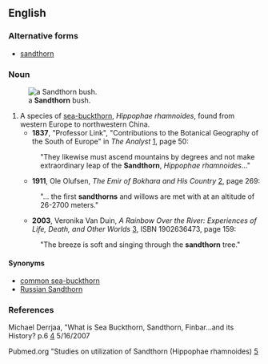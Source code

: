{{rfv}}
==English==

===Alternative forms===
*[[sandthorn]]

===Noun===
{{en-noun}}
[[Image:Hippophae rhamnoides-01 (xndr).JPG|thumb|a '''Sandthorn''' bush.]]
# A species of [[sea-buckthorn]],  ''Hippophae rhamnoides'', found from western Europe to northwestern China.
#*'''1837''', "Professor Link", "Contributions to the Botanical Geography of the South of Europe" in ''The Analyst'' [http://books.google.com/books?id=mNwEAAAAQAAJ], page 50:
#:"They likewise must ascend mountains by degrees and not make extraordinary leap of the '''Sandthorn''', ''Hippophae rhamnoides''..."
#*'''1911''', Ole Olufsen, ''The Emir of Bokhara and His Country'' [http://books.google.com/books?id=rlbGWH30tykC], page 269:
#:"... the first '''sandthorns''' and willows are met with at an altitude of 26-2700 meters."
#*'''2003''', Veronika Van Duin, ''A Rainbow Over the River: Experiences of Life, Death, and Other Worlds'' [http://books.google.com/books?id=Wcl-e_BxbzkC], ISBN 1902636473, page 159:
#:"The breeze is soft and singing through the '''sandthorn''' tree."

====Synonyms====
*[[common sea-buckthorn]]
*[[Russian Sandthorn]]

===References===
Michael Derrjaa, "What is Sea Buckthorn, Sandthorn, Finbar...and its History? p.6
[http://www.mdidea.com/products/proper/proper003.html] 5/16/2007

Pubmed.org "Studies on utilization of Sandthorn (Hippophae rhamnoides)
[http://www.ncbi.nlm.nih.gov/sites/entrez?Db=pubmed&Cmd=ShowDetailView&TermToSearch=3423004&ordinalpos=2&itool=EntrezSystem2.PEntrez.Pubmed.Pubmed_ResultsPanel.Pubmed_RVDocSum]